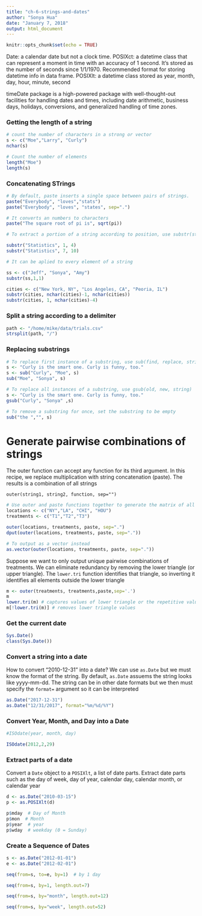 ```yaml
---
title: "ch-6-strings-and-dates"
author: "Sonya Hua"
date: "January 7, 2018"
output: html_document
---
```


```r
knitr::opts_chunk$set(echo = TRUE)
```

Date: a calendar date but not a clock time.
POSIXct: a datetime class that can represent a moment in time with an accuracy of 1 second. It's stored as the number of seconds since 1/1/1970. Recommended format for storing datetime info in data frame. 
POSIXlt: a datetime class stored as year, month, day, hour, minute, second

timeDate package is a high-powered package with well-thought-out facilities for handling dates and times, including date arithmetic, business days, holidays, conversions, and generalized handling of time zones. 

### Getting the length of a string

```r
# count the number of characters in a strong or vector
s <- c("Moe","Larry", "Curly")
nchar(s)

# Count the number of elements
length("Moe")
length(s)
```

### Concatenating STrings

```r

# By default, paste inserts a single space between pairs of strings. 
paste("Everybody", "loves","stats")
paste("Everybody", "loves", "states", sep=".")

# It converts an numbers to characters
paste("The square root of pi is", sqrt(pi))
```

```r
# To extract a portion of a string according to position, use substr(string,start,end)

substr("Statistics", 1, 4)
substr("Statistics", 7, 10)

# It can be aplied to every element of a string

ss <- c("Jeff", "Sonya", "Amy")
substr(ss,1,1)

cities <- c("New York, NY", "Los Angeles, CA", "Peoria, IL")
substr(cities, nchar(cities)-1, nchar(cities))
substr(cities, 1, nchar(cities)-4)
```
### Split a string according to a delimiter
```r
path <- "/home/mike/data/trials.csv"
strsplit(path, "/")
```

### Replacing substrings

```r

# To replace first instance of a substring, use sub(find, replace, string)
s <- "Curly is the smart one. Curly is funny, too."
s <- sub("Curly", "Moe", s)
sub("Moe", "Sonya", s)

# To replace all instances of a substring, use gsub(old, new, string)
s <- "Curly is the smart one. Curly is funny, too."
gsub("Curly", "Sonya" ,s)

# To remove a substring for once, set the substring to be empty
sub("the ","", s)

```

# Generate pairwise combinations of strings

The outer function can accept any function for its third argument. In this recipe, we replace multiplication with string concatenation (paste). The results is a combination of all strings


`outer(string1, string2, function, sep="")`
```r
# Use outer and paste functions together to generate the matrix of all possible combinations
locations <- c("NY","LA", "CHI", "HOU")
treatments <- c("T1","T2","T3")

outer(locations, treatments, paste, sep=".")
dput(outer(locations, treatments, paste, sep="."))

# To output as a vector instead
as.vector(outer(locations, treatments, paste, sep="."))
```

Suppose we want to only output unique pairwise combinations of treatments. We can eliminate redundancy by removing the lower triangle (or upper triangle). The `lower.tri` function identifies that triangle, so inverting it identifies all elements outside the lower triangle

```r
m <- outer(treatments, treatments,paste,sep='.')
m
lower.tri(m) # captures values of lower triangle or the repetitive values
m[!lower.tri(m)] # removes lower triangle values
```

### Get the current date
```r
Sys.Date()
class(Sys.Date())
```

### Convert a string into a date

How to convert "2010-12-31" into a date? We can use `as.Date` but we must know the format of the string. By default, `as.Date` assuems the string looks like yyyy-mm-dd. The string can be in other date formats but we then must specify the `format=` argument so it can be interpreted

```r
as.Date("2017-12-31")
as.Date("12/31/2017", format="%m/%d/%Y")
```

### Convert Year, Month, and Day into a Date

```r
#ISOdate(year, month, day)

ISOdate(2012,2,29)
```
### Extract parts of a date

Convert a `Date` object to a `POSIXlt`, a list of date parts. Extract date parts such as the day of week, day of year, calendar day, calendar month, or calendar year

```r
d <- as.Date("2010-03-15")
p <- as.POSIXlt(d)

p$mday  # Day of Month
p$mon  # Month
p$year  # year
p$wday  # weekday (0 = Sunday)
```

### Create a Sequence of Dates

```r
s <- as.Date("2012-01-01")
e <- as.Date("2012-02-01")

seq(from=s, to=e, by=1)  # by 1 day

seq(from=s, by=1, length.out=7)
```

```r
seq(from=s, by="month", length.out=12)
```
```r
seq(from=s, by="week", length.out=52)
```


